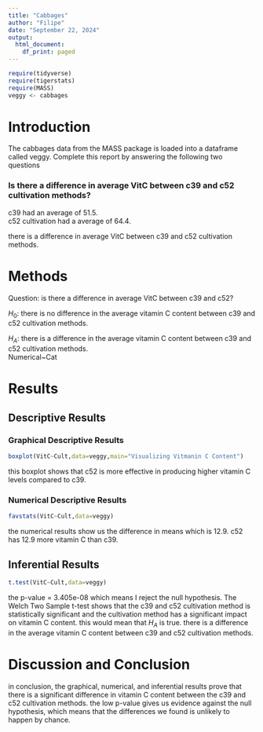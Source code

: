 ```yaml
---
title: "Cabbages"
author: "Filipe"
date: "September 22, 2024"
output:
  html_document:
    df_print: paged
---
```


```r
require(tidyverse)
require(tigerstats)
require(MASS)
veggy <- cabbages
```

# Introduction

<!--In this section you explain what you are trying to show.  Where did the data come from?  What is the research or other question you are trying to answer?!-->
 The cabbages data from the MASS package is loaded into a dataframe called veggy. Complete this report by answering the following two questions  

 
### Is there a difference in average VitC between c39 and c52 cultivation methods?  

c39 had an average of 51.5.   
c52 cultivation had a average of 64.4. 

there is a difference in average VitC between c39 and c52 cultivation methods. 

# Methods

<!--Decide on your methods:  use "variable analysis" or other appropriate descriptors.  Make sure to choose at least one graphical method and at least one numerical method.!-->

Question: is there a difference in average VitC between c39 and c52? 

$H_0$: there is no difference in the average vitamin C content between c39 and c52 cultivation       methods. 


$H_A$: there is a difference in the average vitamin C content between c39 and c52 cultivation methods.        
Numerical~Cat

# Results

<!--Divide this section into two sub-sections:  One for your descriptive  results and one for your inferential results.!-->

## Descriptive Results

### Graphical Descriptive Results

<!--Graphical results here.  Make sure to show your code.  Provide appropriate labels for axes, giving units if possible, and provide a good title for the graph, too.  Use the graphical results to describe the patterns if any that exist in the data as focused toward the research question!-->


```r
boxplot(VitC~Cult,data=veggy,main="Visualizing Vitmanin C Content")
```

this boxplot shows that c52 is more effective in producing higher vitamin C levels compared to c39.

### Numerical Descriptive Results

<!--Numerical results go here. Use the numerical results to describe the patterns if any that exist in the data as focused toward the research question!-->
```r
favstats(VitC~Cult,data=veggy)
```

the numerical results show us the difference in means which is 12.9. c52 has 12.9 more vitamin C than c39. 

## Inferential Results

<!--State hypothesis clearly.  Make sure your discussion of the inferential test covers all the aspects that the test output produces, such as test statistic, p-value etc.  Make a decision about the null hypothesis, explain the assumptions on which the selected test/procedure was based, and why the chosen procedure satisfys the assumptions and is appropriate to answer the research question!-->
```r
t.test(VitC~Cult,data=veggy)
```

the p-value = 3.405e-08 which means I reject the null hypothesis. The Welch Two Sample t-test shows that the c39 and c52 cultivation method is statistically significant and the cultivation method has a significant impact on vitamin C content. this would mean that $H_A$ is true. there is a difference in the average vitamin C content between c39 and c52 cultivation methods.

# Discussion and Conclusion

<!--Discussion and conclusion here.  If you found a relationship be sure to consider whether the relationship occurs because one of the variavbles causes the other, or whether they perhasps are related for some other reason.  Watch the chapter 6 videos from the GeorgeTown videos collection.!-->

in conclusion, the graphical, numerical, and inferential results prove that there is a significant difference in vitamin C content between the c39 and c52 cultivation methods. the low p-value gives us evidence against the null hypothesis, which means that the differences we found is unlikely to happen by chance. 
